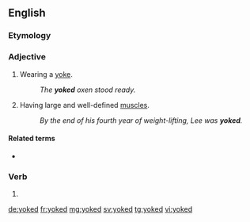 ==English==

===Etymology===
{{rfe|What is the bodybuilding connection?|lang=en}}

===Adjective===
{{en-adj|-}}

# Wearing a [[yoke]].
#: ''The '''yoked''' oxen stood ready.''
# {{lb|en|bodybuilding}} Having large and well-defined [[muscle]]s.
#: ''By the end of his fourth year of weight-lifting, Lee was '''yoked'''.''

====Related terms====
* {{l|en|yoke}}

===Verb===
{{head|en|verb form}}

# {{en-past of|yoke}}

[[de:yoked]]
[[fr:yoked]]
[[mg:yoked]]
[[sv:yoked]]
[[tg:yoked]]
[[vi:yoked]]